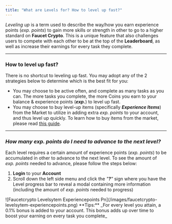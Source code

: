 ```yaml
---
title: "What are Levels for? How to level up fast?"
---
```


_Leveling up_ is a term used to describe the way/how you earn experience points (_exp. points_) to gain more skills or strength in other to go to a higher standard on **Faucet Crypto**. This is a unique feature that also challenges users to compete with each other to be at the top of the **Leaderboard**, as well as increase their earnings for every task they complete.

---

### **How to level up fast?**

There is no shortcut to leveling up fast. You may adopt any of the 2 strategies below to determine which is the best fit for you:

- You may choose to be active often, and complete as many tasks as you can. The more tasks you complete, the more Coins you earn to your balance & experience points (**_exp._**) to level up fast.
- You may choose to buy level-up items (specifically **_Experience Items_**) from the Market to utilize in adding extra _exp. points_ to your account, and thus level up quickly. To learn how to buy items from the market, please read [this guide](https://knowledge-base.faucetcrypto.com/article/53-how-to-buy-items-from-the-market).

---

### **_How many exp. points do I need to advance to the next level?_**

Each level requires a certain amount of experience points (_exp. points_) to be accumulated in other to advance to the next level. To see the amount of _exp. points_ needed to advance, please follow the steps below:

1. **Login** to your **Account**
2. Scroll down the left side menu and click the _"_**_?_**_"_ sign where you have the Level progress bar to reveal a modal containing more information (including the amount of _exp. points_ needed to progress)

<Frame>
  ![Faucetcrypto Levelsytem Experiencepoints Pn](/images/faucetcrypto-levelsytem-experiencepoints.png)
</Frame>

<Note>
  **Tips:** _For every level you attain, a 0.1% bonus is added to your account. This bonus adds up over time to boost your earning on every task you complete_
</Note>